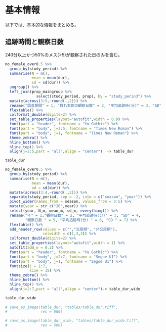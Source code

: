 # 基本情報  
以下では、基本的な情報をまとめる。  

## 追跡時間と観察日数  
240分以上かつ50%のメス(>5)が観察された日のみを含む。   
```r
no_female_over0.5 %>% 
  group_by(study_period) %>% 
  summarise(N = n(),
            mean = mean(dur),
            sd = sd(dur)) %>% 
  ungroup() %>% 
  left_join(prop_maingroup %>% 
              select(study_period, prop), by = "study_period") %>%
  mutate(across(3:5,~round(.,2))) %>% 
  rename("調査期間" = 1, "群れ本体の観察日数" = 2, "平均追跡時(分)" = 3, "SD" = 4, "群れ本体\n観察日数割合"=5) %>% 
  flextable() %>% 
  colformat_double(digits=2) %>% 
  set_table_properties(layout="autofit",width = 0.9) %>% 
  font(part = "header", fontname = "Yu Gothic") %>% 
  font(part = "body", j=2:5, fontname = "Times New Roman") %>% 
  font(part = "body", j=1, fontname = "Times New Roman") %>% 
  theme_zebra() %>% 
  hline_bottom() %>% 
  hline_top() %>% 
  align(j=2:5,part = "all",align = "center")  -> table_dur

table_dur

no_female_over0.5 %>% 
  group_by(study_period) %>% 
  summarise(N = n(),
            mean = mean(dur),
            sd = sd(dur)) %>% 
  mutate(across(3:4,~round(.,2))) %>% 
  separate(study_period, sep = -2, into = c("season", "year")) %>% 
  pivot_wider(names_from = season, values_from = 3:5) %>% 
  mutate(year = str_c("20",year)) %>% 
  select(year, N_m, mean_m, sd_m, everything()) %>% 
  rename("年" = 1,"観察日数" = 2, "平均追跡時(分)" = 3, "SD" = 4,
         "観察日数 " = 5, "平均追跡時(分) " = 6, "SD " = 7) %>% 
  flextable() %>% 
  add_header_row(values = c("","交尾期", "非交尾期"),
                 colwidth = c(1,3,3)) %>% 
  colformat_double(digits=2) %>% 
  set_table_properties(layout="autofit",width = 1) %>% 
  autofit(add_w = 0.2) %>% 
  font(part = "header", fontname = "Yu Gothic") %>% 
  font(part = "body", j=2:7, fontname = "Segoe UI") %>% 
  font(part = "body", j=1, fontname = "Segoe UI") %>% 
  fontsize(j = 1:7,
           size = 15) %>% 
  theme_zebra() %>% 
  hline_bottom() %>% 
  hline_top() %>% 
  align(j=2:7,part = "all",align = "center")-> table_dur_wide

table_dur_wide
 
# save_as_image(table_dur, "tables/table_dur.tiff",
#               res = 600)

# save_as_image(table_dur_wide, "tables/table_dur_wide.tiff",
#               res = 600)
```

